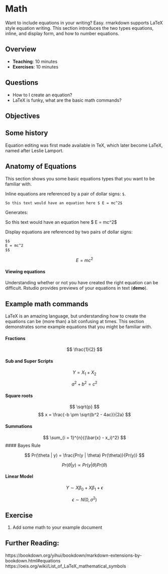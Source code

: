 # Math

Want to include equations in your writing? Easy. rmarkdown supports
LaTeX style equation writing. This section introduces the two types equations, inline, and display form, and how to number equations.

## Overview

* **Teaching**: 10 minutes
* **Exercises**: 10 minutes

## Questions

- How to I create an equation?
- LaTeX is funky, what are the basic math commands?

## Objectives

## Some history {.history}

Equation editing was first made available in TeX, which later become LaTeX, named after Leslie Lamport.

## Anatomy of Equations

This section shows you some basic equations types that you want to be familiar with.

Inline equations are referenced by a pair of dollar signs: `$`.

```
So this text would have an equation here $ E = mc^2$
```

Generates:

So this text would have an equation here $ E = mc^2$

Display equations are referenced by two pairs of dollar signs:

```
$$
E = mc^2
$$
```

<!-- TODO: will need to display the unevaluated LaTeX code? -->

$$
E = mc^2
$$

#### Viewing equations

Understanding whether or not you have created the right equation can be difficult. Rstudio provides previews of your equations in text (**demo**).

## Example math commands

LaTeX is an amazing language, but understanding how to create the equations can be (more than) a bit confusing at times. This section demonstrates some example equations that you might be familiar with.


#### Fractions

$$
\frac{1}{2}
$$

#### Sub and Super Scripts

$$
Y = X_1 + X_2
$$

$$
a^2 + b^2 = c^2
$$

#### Square roots

$$
\sqrt{p}
$$
$$
x = \frac{-b \pm \sqrt{b^2 - 4ac}}{2a}
$$

#### Summations

$$
\sum_{i = 1}^{n}{(\bar{x} - x_i)^2}
$$
#### Bayes Rule

$$
Pr(\theta | y) = \frac{Pr(y | \theta) Pr(\theta)}{Pr(y)}
$$

$$
Pr(\theta | y) \propto Pr(y | \theta) Pr(\theta)
$$

#### Linear Model

$$
Y \sim X\beta_0 + X\beta_1 + \epsilon
$$

$$
\epsilon \sim N(0,\sigma^2)
$$


## Exercise

1. Add some math to your example document

## Further Reading:

https://bookdown.org/yihui/bookdown/markdown-extensions-by-bookdown.html#equations
https://oeis.org/wiki/List_of_LaTeX_mathematical_symbols

